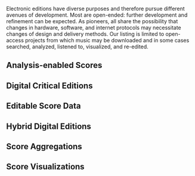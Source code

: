Electronic editions have diverse purposes and therefore pursue different avenues of development.  Most are open-ended: further development and refinement can be expected.  As pioneers, all share the possibility that changes in hardware, software, and internet protocols may necessitate changes of design and delivery methods.  Our listing is limited to open-access projects from which music may be downloaded and in some cases searched, analyzed, listened to, visualized, and re-edited. 

==Analysis-enabled Scores==
{{EVE_Analysis}}

==Digital Critical Editions==
{{EVE_Critical_Editions}}

==Editable Score Data==
{{EVE_Editable}}

==Hybrid Digital Editions==
{{EVE_Hybrid}}

==Score Aggregations==
{{EVE_Aggregations}}

==Score Visualizations==
{{Score_Vizualizations}}
